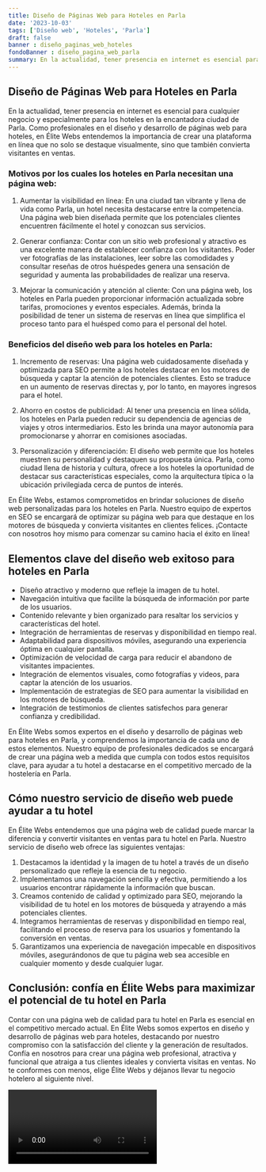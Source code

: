 ```yaml
---
title: Diseño de Páginas Web para Hoteles en Parla
date: '2023-10-03'
tags: ['Diseño web', 'Hoteles', 'Parla']
draft: false
banner : diseño_paginas_web_hoteles
fondoBanner : diseño_pagina_web_parla
summary: En la actualidad, tener presencia en internet es esencial para cualquier negocio y especialmente para los hoteles en la encantadora ciudad de Parla. Como profesionales en el diseño y desarrollo de páginas web para hoteles, en Élite Webs entendemos la importancia de crear una plataforma en línea que no solo se destaque visualmente, sino que también convierta visitantes en ventas.
---
```


## Diseño de Páginas Web para Hoteles en Parla

En la actualidad, tener presencia en internet es esencial para cualquier negocio y especialmente para los hoteles en la encantadora ciudad de Parla. Como profesionales en el diseño y desarrollo de páginas web para hoteles, en Élite Webs entendemos la importancia de crear una plataforma en línea que no solo se destaque visualmente, sino que también convierta visitantes en ventas.

### Motivos por los cuales los hoteles en Parla necesitan una página web:

1. Aumentar la visibilidad en línea: En una ciudad tan vibrante y llena de vida como Parla, un hotel necesita destacarse entre la competencia. Una página web bien diseñada permite que los potenciales clientes encuentren fácilmente el hotel y conozcan sus servicios.

2. Generar confianza: Contar con un sitio web profesional y atractivo es una excelente manera de establecer confianza con los visitantes. Poder ver fotografías de las instalaciones, leer sobre las comodidades y consultar reseñas de otros huéspedes genera una sensación de seguridad y aumenta las probabilidades de realizar una reserva.

3. Mejorar la comunicación y atención al cliente: Con una página web, los hoteles en Parla pueden proporcionar información actualizada sobre tarifas, promociones y eventos especiales. Además, brinda la posibilidad de tener un sistema de reservas en línea que simplifica el proceso tanto para el huésped como para el personal del hotel.

### Beneficios del diseño web para los hoteles en Parla:

1. Incremento de reservas: Una página web cuidadosamente diseñada y optimizada para SEO permite a los hoteles destacar en los motores de búsqueda y captar la atención de potenciales clientes. Esto se traduce en un aumento de reservas directas y, por lo tanto, en mayores ingresos para el hotel.

2. Ahorro en costos de publicidad: Al tener una presencia en línea sólida, los hoteles en Parla pueden reducir su dependencia de agencias de viajes y otros intermediarios. Esto les brinda una mayor autonomía para promocionarse y ahorrar en comisiones asociadas.

3. Personalización y diferenciación: El diseño web permite que los hoteles muestren su personalidad y destaquen su propuesta única. Parla, como ciudad llena de historia y cultura, ofrece a los hoteles la oportunidad de destacar sus características especiales, como la arquitectura típica o la ubicación privilegiada cerca de puntos de interés.

En Élite Webs, estamos comprometidos en brindar soluciones de diseño web personalizadas para los hoteles en Parla. Nuestro equipo de expertos en SEO se encargará de optimizar su página web para que destaque en los motores de búsqueda y convierta visitantes en clientes felices. ¡Contacte con nosotros hoy mismo para comenzar su camino hacia el éxito en línea!

<GifSeo />

<Cta />

## Elementos clave del diseño web exitoso para hoteles en Parla

- Diseño atractivo y moderno que refleje la imagen de tu hotel.
- Navegación intuitiva que facilite la búsqueda de información por parte de los usuarios.
- Contenido relevante y bien organizado para resaltar los servicios y características del hotel.
- Integración de herramientas de reservas y disponibilidad en tiempo real.
- Adaptabilidad para dispositivos móviles, asegurando una experiencia óptima en cualquier pantalla.
- Optimización de velocidad de carga para reducir el abandono de visitantes impacientes.
- Integración de elementos visuales, como fotografías y videos, para captar la atención de los usuarios.
- Implementación de estrategias de SEO para aumentar la visibilidad en los motores de búsqueda.
- Integración de testimonios de clientes satisfechos para generar confianza y credibilidad.

En Élite Webs somos expertos en el diseño y desarrollo de páginas web para hoteles en Parla, y comprendemos la importancia de cada uno de estos elementos. Nuestro equipo de profesionales dedicados se encargará de crear una página web a medida que cumpla con todos estos requisitos clave, para ayudar a tu hotel a destacarse en el competitivo mercado de la hostelería en Parla.

## Cómo nuestro servicio de diseño web puede ayudar a tu hotel

En Élite Webs entendemos que una página web de calidad puede marcar la diferencia y convertir visitantes en ventas para tu hotel en Parla. Nuestro servicio de diseño web ofrece las siguientes ventajas:

1. Destacamos la identidad y la imagen de tu hotel a través de un diseño personalizado que refleje la esencia de tu negocio.
2. Implementamos una navegación sencilla y efectiva, permitiendo a los usuarios encontrar rápidamente la información que buscan.
3. Creamos contenido de calidad y optimizado para SEO, mejorando la visibilidad de tu hotel en los motores de búsqueda y atrayendo a más potenciales clientes.
4. Integramos herramientas de reservas y disponibilidad en tiempo real, facilitando el proceso de reserva para los usuarios y fomentando la conversión en ventas.
5. Garantizamos una experiencia de navegación impecable en dispositivos móviles, asegurándonos de que tu página web sea accesible en cualquier momento y desde cualquier lugar.

## Conclusión: confía en Élite Webs para maximizar el potencial de tu hotel en Parla

Contar con una página web de calidad para tu hotel en Parla es esencial en el competitivo mercado actual. En Élite Webs somos expertos en diseño y desarrollo de páginas web para hoteles, destacando por nuestro compromiso con la satisfacción del cliente y la generación de resultados. Confía en nosotros para crear una página web profesional, atractiva y funcional que atraiga a tus clientes ideales y convierta visitas en ventas. No te conformes con menos, elige Élite Webs y déjanos llevar tu negocio hotelero al siguiente nivel.

<Video />

<CtaBot job='Hoteles' city='Parla'/>

<Gmaps query='Parla+españa+maps' />